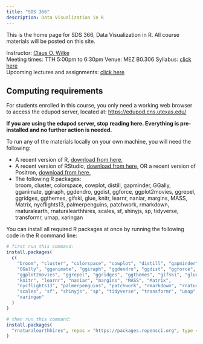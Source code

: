 ```yaml
---
title: "SDS 366"
description: Data Visualization in R
---
```


This is the home page for SDS 366, Data Visualization in R. All course materials will be posted on this site.

Instructor: [Claus O. Wilke](https://clauswilke.com)  
Meeting times: TTH 5:00pm to 6:30pm
Venue: MEZ B0.306 
Syllabus: [click here](syllabus.html)  
Upcoming lectures and assignments: [click here](schedule.html)  

## Computing requirements

For students enrolled in this course, you only need a working web browser to access the edupod server, located at: [https://edupod.cns.utexas.edu/](https://edupod.cns.utexas.edu/)

**If you are using the edupod server, stop reading here. Everything is pre-installed and no further action is needed.**

To run any of the materials locally on your own machine, you will need the following:

- A recent version of R, [download from here.](https://cloud.r-project.org/)
- A recent version of RStudio, [download from here,](https://posit.co/download/rstudio-desktop/) OR a recent version of Positron, [download from here.](https://positron.posit.co/)
- The following R packages:    
  broom, cluster, colorspace, cowplot, distill, gapminder, GGally, gganimate,  ggiraph, ggdendro, ggdist, ggforce, ggplot2movies, ggrepel, ggridges, ggthemes, gifski, glue, knitr, learnr, naniar, margins, MASS, Matrix, nycflights13, palmerpenguins, patchwork, rmarkdown, rnaturalearth, rnaturalearthhires, scales, sf, shinyjs, sp, tidyverse, transformr, umap, xaringan

You can install all required R packages at once by running the following code in the R command line:

```r
# first run this command:
install.packages(
  c(
    "broom", "cluster", "colorspace", "cowplot", "distill", "gapminder", 
    "GGally", "gganimate", "ggiraph", "ggdendro", "ggdist", "ggforce",
    "ggplot2movies", "ggrepel", "ggridges", "ggthemes", "gifski", "glue",
    "knitr", "learnr", "naniar", "margins", "MASS", "Matrix",
    "nycflights13", "palmerpenguins", "patchwork", "rmarkdown", "rnaturalearth",
    "scales", "sf", "shinyjs", "sp", "tidyverse", "transformr", "umap",
    "xaringan"
  )
)

# then run this command:
install.packages(
  "rnaturalearthhires", repos = "https://packages.ropensci.org", type = "source"
)
```
